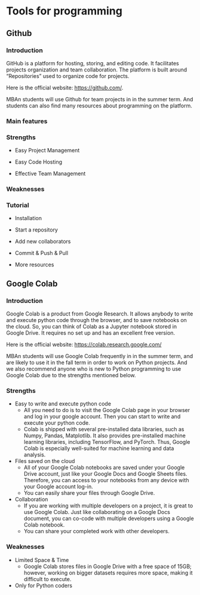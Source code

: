 # Tools for programming

## Github

### Introduction
GitHub is a platform for hosting, storing, and editing code. It facilitates projects organization and team collaboration. The platform is built around "Repositories" used to organize code for projects. 

Here is the official website: [https://github.com/](https://github.com/).

MBAn students will use Github for team projects in <MBAn501 Team and software management> in the summer term. And students can also find many resources about programming on the platform. 

### Main features



### Strengths
- Easy Project Management

- Easy Code Hosting

- Effective Team Management

### Weaknesses

### Tutorial
- Installation

- Start a repository 

- Add new collaborators

- Commit & Push & Pull

- More resources


## Google Colab

### Introduction
Google Colab is a product from Google Research. It allows anybody to write and execute python code through the browser, and to save notebooks on the cloud. So, you can think of Colab as a Jupyter notebook stored in Google Drive. It requires no set up and has an excellent free version. 

Here is the official website: [https://colab.research.google.com/](https://colab.research.google.com/)

MBAn students will use Google Colab frequently in <MBAn550 Intro To Data Programming> in the summer term, and are likely to use it in the fall term in order to work on Python projects. And we also recommend anyone who is new to Python programming to use Google Colab due to the strengths mentioned below. 

### Strengths
- Easy to write and execute python code
  + All you need to do is to visit the Google Colab page in your browser and log in your google account. Then you can start to write and execute your python code. 
  + Colab is shipped with several pre-installed data libraries, such as Numpy, Pandas, Matplotlib. It also provides pre-installed machine learning libraries, including TensorFlow, and PyTorch. Thus, Google Colab is especially well-suited for machine learning and data analysis. 

- Files saved on the cloud
  + All of your Google Colab notebooks are saved under your Google Drive account, just like your Google Docs and Google Sheets files. Therefore, you can access to your notebooks from any device with your Google account log-in.
  + You can easily share your files through Google Drive. 

- Collaboration
  + If you are working with multiple developers on a project, it is great to use Google Colab. Just like collaborating on a Google Docs document, you can co-code with multiple developers using a Google Colab notebook. 
  + You can share your completed work with other developers.

### Weaknesses
- Limited Space & Time
  + Google Colab stores files in Google Drive with a free space of 15GB; however, working on bigger datasets requires more space, making it difficult to execute.

- Only for Python coders
